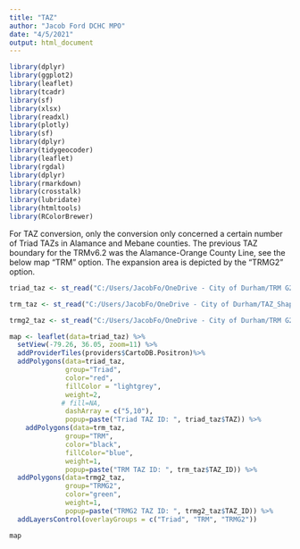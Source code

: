 ```yaml
---
title: "TAZ"
author: "Jacob Ford DCHC MPO"
date: "4/5/2021"
output: html_document
---
```



```r
library(dplyr)
library(ggplot2)
library(leaflet)
library(tcadr)
library(sf)
library(xlsx)
library(readxl)
library(plotly)
library(sf)
library(dplyr)
library(tidygeocoder)
library(leaflet)
library(rgdal)
library(dplyr)
library(rmarkdown)
library(crosstalk)
library(lubridate)
library(htmltools)
library(RColorBrewer)

```

For TAZ conversion, only the conversion only concerned a certain number of Triad TAZs in Alamance and Mebane counties. The previous TAZ boundary for the TRMv6.2 was the Alamance-Orange County Line, see the below map "TRM" option. The expansion area is depicted by the "TRMG2" option.  

```r
triad_taz <- st_read("C:/Users/JacobFo/OneDrive - City of Durham/TRM G2/Alamance Expansion/Triad Model/Triad_TAZ.shp")

trm_taz <- st_read("C:/Users/JacobFo/OneDrive - City of Durham/TAZ_Shape.shp")

trmg2_taz <- st_read("C:/Users/JacobFo/OneDrive - City of Durham/TRM G2/Alamance Expansion/Triad Model/TRMG2_TAZ.shp")
```

```r

map <- leaflet(data=triad_taz) %>%
  setView(-79.26, 36.05, zoom=11) %>%
  addProviderTiles(providers$CartoDB.Positron)%>%
  addPolygons(data=triad_taz,
              group="Triad",
              color="red",
              fillColor = "lightgrey",
              weight=2,
             # fill=NA,
              dashArray = c("5,10"),
              popup=paste("Triad TAZ ID: ", triad_taz$TAZ)) %>%
    addPolygons(data=trm_taz,
              group="TRM",
              color="black",
              fillColor="blue",
              weight=1,
              popup=paste("TRM TAZ ID: ", trm_taz$TAZ_ID)) %>%
  addPolygons(data=trmg2_taz,
              group="TRMG2",
              color="green",
              weight=1,
              popup=paste("TRMG2 TAZ ID: ", trmg2_taz$TAZ_ID)) %>%
  addLayersControl(overlayGroups = c("Triad", "TRM", "TRMG2"))

map

```

